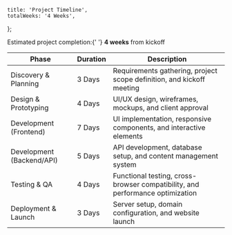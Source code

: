 
	title: 'Project Timeline',
	totalWeeks: '4 Weeks',
};

<div className='flex items-center mb-4'>
	<CalendarDays className='h-5 w-5 text-primary mr-2' />
	<p className='text-foreground-muted font-medium'>
		Estimated project completion:{' '}
		<strong className='text-primary'>4 weeks</strong> from kickoff
	</p>
</div>

<div className='overflow-x-auto mb-6'>
	<table className='w-full border-collapse'>
		<thead className='bg-background-alt'>
			<tr>
				<th className='text-left p-3 font-semibold text-primary'>Phase</th>
				<th className='text-left p-3 font-semibold text-primary'>Duration</th>
				<th className='text-left p-3 font-semibold text-primary'>
					Description
				</th>
			</tr>
		</thead>
		<tbody>
			<tr>
				<td className='border-b border-border p-3 text-foreground-muted'>
					Discovery & Planning
				</td>
				<td className='border-b border-border p-3 text-foreground-muted'>
					3 Days
				</td>
				<td className='border-b border-border p-3 text-foreground-muted'>
					Requirements gathering, project scope definition, and kickoff meeting
				</td>
			</tr>
			<tr>
				<td className='border-b border-border p-3 text-foreground-muted'>
					Design & Prototyping
				</td>
				<td className='border-b border-border p-3 text-foreground-muted'>
					4 Days
				</td>
				<td className='border-b border-border p-3 text-foreground-muted'>
					UI/UX design, wireframes, mockups, and client approval
				</td>
			</tr>
			<tr>
				<td className='border-b border-border p-3 text-foreground-muted'>
					Development (Frontend)
				</td>
				<td className='border-b border-border p-3 text-foreground-muted'>
					7 Days
				</td>
				<td className='border-b border-border p-3 text-foreground-muted'>
					UI implementation, responsive components, and interactive elements
				</td>
			</tr>
			<tr>
				<td className='border-b border-border p-3 text-foreground-muted'>
					Development (Backend/API)
				</td>
				<td className='border-b border-border p-3 text-foreground-muted'>
					5 Days
				</td>
				<td className='border-b border-border p-3 text-foreground-muted'>
					API development, database setup, and content management system
				</td>
			</tr>
			<tr>
				<td className='border-b border-border p-3 text-foreground-muted'>
					Testing & QA
				</td>
				<td className='border-b border-border p-3 text-foreground-muted'>
					4 Days
				</td>
				<td className='border-b border-border p-3 text-foreground-muted'>
					Functional testing, cross-browser compatibility, and performance
					optimization
				</td>
			</tr>
			<tr>
				<td className='border-b border-border p-3 text-foreground-muted'>
					Deployment & Launch
				</td>
				<td className='border-b border-border p-3 text-foreground-muted'>
					3 Days
				</td>
				<td className='border-b border-border p-3 text-foreground-muted'>
					Server setup, domain configuration, and website launch
				</td>
			</tr>
		</tbody>
	</table>
</div>
